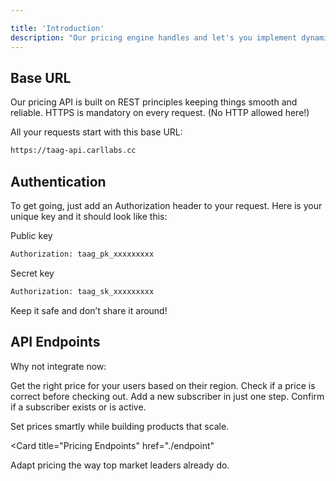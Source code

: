 ```yaml
---

title: 'Introduction'
description: "Our pricing engine handles and let's you implement dynamic, location-based pricing so you can offer affordable pricing to everyone and everywhere."
---
```


## Base URL

Our pricing API is built on REST principles keeping things smooth and reliable. HTTPS is mandatory on every request. (No HTTP allowed here!)

All your requests start with this base URL:

```bash
https://taag-api.carllabs.cc
```

## Authentication

To get going, just add an Authorization header to your request. Here is your unique key and it should look like this:

Public key
```bash
Authorization: taag_pk_xxxxxxxxx
```

Secret key
```bash
Authorization: taag_sk_xxxxxxxxx
```

<Note>
  Keep it safe and don’t share it around!
</Note>

## API Endpoints

Why not integrate now:

<CardGroup cols={2}>
  <Card
    title="Get Price"
    icon="tag"
    href="./endpoint/get"
  >
    Get the right price for your users based on their region.
  </Card>
  <Card
    title="Verify Price"
    icon="shield-check"
    href="./endpoint/create"
  >
    Check if a price is correct before checking out.
  </Card>
  <Card
    title="Add Subscriber"
    icon="user-plus"
    href="./endpoint/delete"
  >
    Add a new subscriber in just one step.
  </Card>
  <Card
    title="Verify Subscriber"
    icon="user-check"
    href="./endpoint/webhook"
  >
    Confirm if a subscriber exists or is active.
  </Card>
</CardGroup>

Set prices smartly while building products that scale.

<Card
  title="Pricing Endpoints"
  href="./endpoint"
>
  Adapt pricing the way top market leaders already do.
</Card>